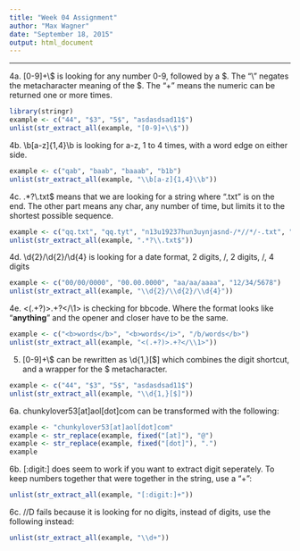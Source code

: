 ```yaml
---
title: "Week 04 Assignment"
author: "Max Wagner"
date: "September 18, 2015"
output: html_document
---
```

***

4a. [0-9]+\\$ is looking for any number 0-9, followed by a $. The "\\" negates the metacharacter meaning of the $. The "+" means the numeric can be returned one or more times.
```r
library(stringr)
example <- c("44", "$3", "5$", "asdasdsad11$")
unlist(str_extract_all(example, "[0-9]+\\$"))
```

4b. \\b[a-z]{1,4}\\b is looking for a-z, 1 to 4 times, with a word edge on either side.
```r
example <- c("qab", "baab", "baaab", "b1b")
unlist(str_extract_all(example, "\\b[a-z]{1,4}\\b"))
```

4c. .*?\\.txt$ means that we are looking for a string where ".txt" is on the end. The other part means any char, any number of time, but limits it to the shortest possible sequence.
```r
example <- c("qq.txt", "qq.tyt", "n13u19237hun3uynjasnd-/*//*/-.txt", ".txt")
unlist(str_extract_all(example, ".*?\\.txt$"))
```

4d. \\d{2}/\\d{2}/\\d{4} is looking for a date format, 2 digits, /, 2 digits, /, 4 digits
```r
example <- c("00/00/0000", "00.00.0000", "aa/aa/aaaa", "12/34/5678")
unlist(str_extract_all(example, "\\d{2}/\\d{2}/\\d{4}"))
```

4e. <(.+?)>.+?</\\1> is checking for bbcode. Where the format looks like "<b>anything</b>" and the opener and closer have to be the same.
```r
example <- c("<b>words</b>", "<b>words</i>", "/b/words</b>")
unlist(str_extract_all(example, "<(.+?)>.+?</\\1>"))
```

5. [0-9]+\\$ can be rewritten as \\d{1,}[$] which combines the digit shortcut, and a wrapper for the $ metacharacter.
```r
example <- c("44", "$3", "5$", "asdasdsad11$")
unlist(str_extract_all(example, "\\d{1,}[$]"))
```

6a. chunkylover53[at]aol[dot]com can be transformed with the following:
```r
example <- "chunkylover53[at]aol[dot]com"
example <- str_replace(example, fixed("[at]"), "@")
example <- str_replace(example, fixed("[dot]"), ".")
example
```

6b. [:digit:] does seem to work if you want to extract digit seperately. To keep numbers together that were together in the string, use a "+":
```r
unlist(str_extract_all(example, "[:digit:]+"))
```

6c. //D fails because it is looking for no digits, instead of digits, use the following instead:
```r
unlist(str_extract_all(example, "\\d+"))
```